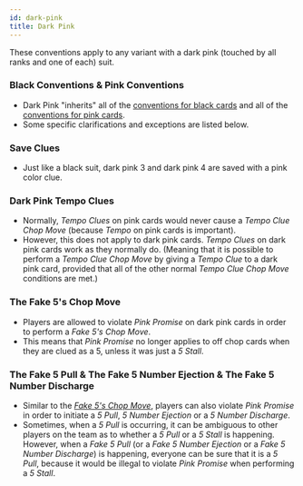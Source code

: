 ```yaml
---
id: dark-pink
title: Dark Pink
---
```


These conventions apply to any variant with a dark pink (touched by all ranks and one of each) suit.

### Black Conventions & Pink Conventions

- Dark Pink "inherits" all of the [conventions for black cards](black.mdx) and all of the [conventions for pink cards](pink.mdx).
- Some specific clarifications and exceptions are listed below.

### Save Clues

- Just like a black suit, dark pink 3 and dark pink 4 are saved with a pink color clue.

### Dark Pink Tempo Clues

- Normally, _Tempo Clues_ on pink cards would never cause a _Tempo Clue Chop Move_ (because _Tempo_ on pink cards is important).
- However, this does not apply to dark pink cards. _Tempo Clues_ on dark pink cards work as they normally do. (Meaning that it is possible to perform a _Tempo Clue Chop Move_ by giving a _Tempo Clue_ to a dark pink card, provided that all of the other normal _Tempo Clue Chop Move_ conditions are met.)

### The Fake 5's Chop Move

- Players are allowed to violate _Pink Promise_ on dark pink cards in order to perform a _Fake 5's Chop Move_.
- This means that _Pink Promise_ no longer applies to off chop cards when they are clued as a 5, unless it was just a _5 Stall_.

### The Fake 5 Pull & The Fake 5 Number Ejection & The Fake 5 Number Discharge

- Similar to the _[Fake 5's Chop Move](#the-fake-5s-chop-move)_, players can also violate _Pink Promise_ in order to initiate a _5 Pull_, _5 Number Ejection_ or a _5 Number Discharge_.
- Sometimes, when a _5 Pull_ is occurring, it can be ambiguous to other players on the team as to whether a _5 Pull_ or a _5 Stall_ is happening. However, when a _Fake 5 Pull_ (or a _Fake 5 Number Ejection_ or a _Fake 5 Number Discharge_) is happening, everyone can be sure that it is a _5 Pull_, because it would be illegal to violate _Pink Promise_ when performing a _5 Stall_.
